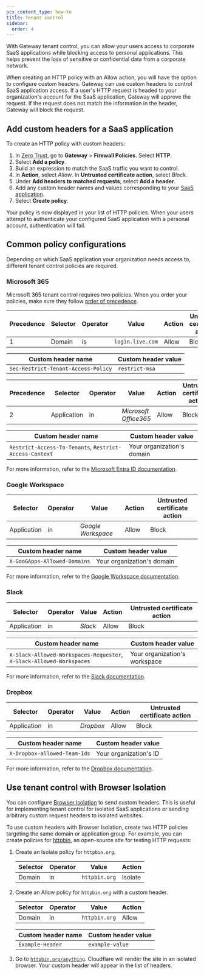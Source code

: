 ```yaml
---
pcx_content_type: how-to
title: Tenant control
sidebar:
  order: 4
---
```


With Gateway tenant control, you can allow your users access to corporate SaaS applications while blocking access to personal applications. This helps prevent the loss of sensitive or confidential data from a corporate network.

When creating an HTTP policy with an Allow action, you will have the option to configure custom headers. Gateway can use custom headers to control SaaS application access. If a user's HTTP request is headed to your organization's account for the SaaS application, Gateway will approve the request. If the request does not match the information in the header, Gateway will block the request.

## Add custom headers for a SaaS application

To create an HTTP policy with custom headers:

1. In [Zero Trust](https://one.dash.cloudflare.com), go to **Gateway** > **Firewall Policies**. Select **HTTP**.
2. Select **Add a policy**.
3. Build an expression to match the SaaS traffic you want to control.
4. In **Action**, select _Allow_. In **Untrusted certificate action**, select _Block_.
5. Under **Add headers to matched requests**, select **Add a header**.
6. Add any custom header names and values corresponding to your [SaaS application](#common-policy-configurations).
7. Select **Create policy**.

Your policy is now displayed in your list of HTTP policies. When your users attempt to authenticate your configured SaaS application with a personal account, authentication will fail.

## Common policy configurations

Depending on which SaaS application your organization needs access to, different tenant control policies are required.

### Microsoft 365

Microsoft 365 tenant control requires two policies. When you order your policies, make sure they follow [order of precedence](/cloudflare-one/policies/gateway/order-of-enforcement/#order-of-precedence).

| Precedence | Selector | Operator | Value            | Action | Untrusted certificate action |
| ---------- | -------- | -------- | ---------------- | ------ | ---------------------------- |
| 1          | Domain   | is       | `login.live.com` | Allow  | Block                        |

| Custom header name                  | Custom header value |
| ----------------------------------- | ------------------- |
| `Sec-Restrict-Tenant-Access-Policy` | `restrict-msa`      |

| Precedence | Selector    | Operator | Value                 | Action | Untrusted certificate action |
| ---------- | ----------- | -------- | --------------------- | ------ | ---------------------------- |
| 2          | Application | in       | _Microsoft Office365_ | Allow  | Block                        |

| Custom header name                                      | Custom header value        |
| ------------------------------------------------------- | -------------------------- |
| `Restrict-Access-To-Tenants`, `Restrict-Access-Context` | Your organization's domain |

For more information, refer to the [Microsoft Entra ID documentation](https://learn.microsoft.com/entra/identity/enterprise-apps/tenant-restrictions).

### Google Workspace

| Selector    | Operator | Value              | Action | Untrusted certificate action |
| ----------- | -------- | ------------------ | ------ | ---------------------------- |
| Application | in       | _Google Workspace_ | Allow  | Block                        |

| Custom header name           | Custom header value        |
| ---------------------------- | -------------------------- |
| `X-GooGApps-Allowed-Domains` | Your organization's domain |

For more information, refer to the [Google Workspace documentation](https://support.google.com/a/answer/1668854).

### Slack

| Selector    | Operator | Value   | Action | Untrusted certificate action |
| ----------- | -------- | ------- | ------ | ---------------------------- |
| Application | in       | _Slack_ | Allow  | Block                        |

| Custom header name                                                   | Custom header value           |
| -------------------------------------------------------------------- | ----------------------------- |
| `X-Slack-Allowed-Workspaces-Requester`, `X-Slack-Allowed-Workspaces` | Your organization's workspace |

For more information, refer to the [Slack documentation](https://slack.com/help/articles/360024821873-Approve-Slack-workspaces-for-your-network).

### Dropbox

| Selector    | Operator | Value     | Action | Untrusted certificate action |
| ----------- | -------- | --------- | ------ | ---------------------------- |
| Application | in       | _Dropbox_ | Allow  | Block                        |

| Custom header name           | Custom header value    |
| ---------------------------- | ---------------------- |
| `X-Dropbox-allowed-Team-Ids` | Your organization's ID |

For more information, refer to the [Dropbox documentation](https://help.dropbox.com/security/network-control).

## Use tenant control with Browser Isolation

You can configure [Browser Isolation](/cloudflare-one/policies/browser-isolation/) to send custom headers. This is useful for implementing tenant control for isolated SaaS applications or sending arbitrary custom request headers to isolated websites.

To use custom headers with Browser Isolation, create two HTTP policies targeting the same domain or application group. For example, you can create policies for [httpbin](https://httpbin.org/), an open-source site for testing HTTP requests:

1. Create an Isolate policy for `httpbin.org`.

   | Selector | Operator | Value         | Action  |
   | -------- | -------- | ------------- | ------- |
   | Domain   | in       | `httpbin.org` | Isolate |

2. Create an Allow policy for `httpbin.org` with a custom header.

   | Selector | Operator | Value         | Action |
   | -------- | -------- | ------------- | ------ |
   | Domain   | in       | `httpbin.org` | Allow  |

   | Custom header name | Custom header value |
   | ------------------ | ------------------- |
   | `Example-Header`   | `example-value`     |

3. Go to [`httpbin.org/anything`](https://httpbin.org/anything). Cloudflare will render the site in an isolated browser. Your custom header will appear in the list of headers.
